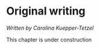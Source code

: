 
# Original writing

*Written by Carolina Kuepper-Tetzel*

::: {.callout-caution}
This chapter is under construction
:::
